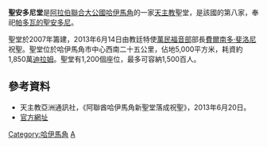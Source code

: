 '''聖安多尼堂'''是[[阿拉伯聯合大公國|阿拉伯聯合大公國]][[哈伊馬角|哈伊馬角]]的一家[[天主教|天主教]]聖堂，是該國的第八家，奉祀[[帕多瓦的聖安多尼|帕多瓦的聖安多尼]]。

聖堂於2007年籌建，2013年6月14日由教廷特使[[萬民福音部|萬民福音部]]部長[[費爾南多‧斐洛尼|費爾南多‧斐洛尼]]祝聖。聖堂位於哈伊馬角市中心西南二十五公里，佔地5,000平方米，耗資約1,850萬[[迪拉姆|迪拉姆]]。聖堂有1,200個座位，最多可容納1,500百人。
==參考資料==
*天主教亞洲通訊社，《阿聯酋哈伊馬角新聖堂落成祝聖》，2013年6月20日。
*[http://stanthonyrak.org/ 官方網址] {{Wayback|url=http://stanthonyrak.org/ |date=20210117082752 }}
[[Category:哈伊馬角|Category:哈伊馬角]]
[[Category:阿拉伯聯合大公國天主教堂|A]]